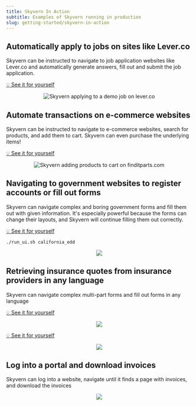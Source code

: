 ---
title: Skyvern In Action
subtitle: Examples of Skyvern running in production
slug: getting-started/skyvern-in-action
---


## Automatically apply to jobs on sites like Lever.co 
Skyvern can be instructed to navigate to job application websites like Lever.co and automatically generate answers, fill out and submit the job application.

[💡 See it for yourself](https://app.skyvern.com/create/job_application)

<p align="center">
  <img src="../images/job_application_demo.gif" alt="Skyvern applying to a demo job on lever.co" />
</p>

## Automate transactions on e-commerce websites
Skyvern can be instructed to navigate to e-commerce websites, search for products, and add them to cart. Skyvern can even purchase the underlying items!

[💡 See it for yourself](https://app.skyvern.com/create/finditparts)

<p align="center">
  <img src="../images/finditparts_recording_crop.gif" alt="Skyvern adding products to cart on finditparts.com" />
</p>

## Navigating to government websites to register accounts or fill out forms 
Skyvern can navigate complex and boring government forms and fill them out with given information. It's especially powerful because the forms can change their layouts, and Skyvern will continue filling them out correctly.

[💡 See it for yourself](https://app.skyvern.com/create/california_edd)
```
./run_ui.sh california_edd 
```
<p align="center">
  <img src="../images/edd_services.gif"/>
</p>

## Retrieving insurance quotes from insurance providers in any language
Skyvern can navigate complex multi-part forms and fill out forms in any language

[💡 See it for yourself](https://app.skyvern.com/create/geico)
<p align="center">
  <img src="../images/bci_seguros_recording.gif"/>
</p>

[💡 See it for yourself](https://app.skyvern.com/create/bci_seguros)
<p align="center">
  <img src="../images/geico_shu_recording_cropped.gif"/>
</p>

## Log into a portal and download invoices 
Skyvern can log into a website, navigate until it finds a page with invoices, and download the invoices

<p align="center">
  <img src="../images/invoice_downloading.gif"/>
</p>